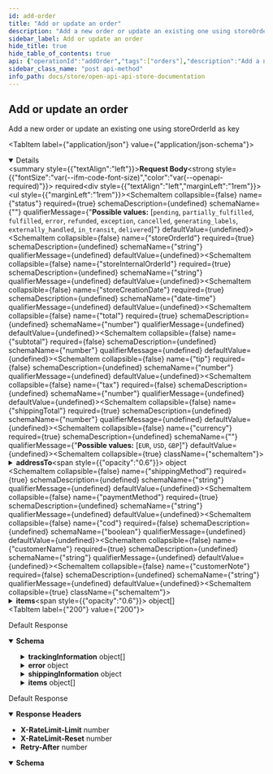 ```yaml
---
id: add-order
title: "Add or update an order"
description: "Add a new order or update an existing one using storeOrderId as key"
sidebar_label: Add or update an order
hide_title: true
hide_table_of_contents: true
api: {"operationId":"addOrder","tags":["orders"],"description":"Add a new order or update an existing one using storeOrderId as key","requestBody":{"content":{"application/json":{"schema":{"type":"object","properties":{"status":{"enum":["pending","partially_fulfilled","fulfilled","error","refunded","exception","cancelled","generating_labels","externally_handled","in_transit","delivered"]},"storeOrderId":{"type":"string"},"storeInternalOrderId":{"type":"string"},"storeCreationDate":{"format":"date-time","type":"string"},"total":{"type":"number"},"subtotal":{"type":"number"},"tip":{"type":"number"},"tax":{"type":"number"},"shippingTotal":{"type":"number"},"currency":{"enum":["EUR","USD","GBP"]},"addressTo":{"type":"object","properties":{"name":{"type":"string"},"companyName":{"type":"string"},"street":{"type":"string"},"street2":{"type":"string"},"city":{"type":"string"},"state":{"default":"","type":"string"},"countryIsoCode":{"maxLength":2,"type":"string"},"zipCode":{"type":"string"},"phoneNumber":{"type":"string"},"email":{"format":"email","type":"string"}},"required":["name","street","city","state","countryIsoCode","zipCode"]},"shippingMethod":{"type":"string"},"paymentMethod":{"type":"string"},"cod":{"type":"boolean"},"customerName":{"type":"string"},"customerNote":{"type":"string"},"items":{"type":"array","items":{"type":"object","properties":{"productId":{"type":"string"},"name":{"type":"string"},"quantity":{"type":"number"},"sku":{"type":"string"},"price":{"type":"number"},"imageUrl":{"type":"string"},"status":{"enum":["pending","partially_fulfilled","fulfilled","error","refunded","exception","cancelled","generating_labels","externally_handled","in_transit","delivered"]},"weight":{"type":"number"},"weightUnit":{"enum":["g","kg","oz","lb"]}},"required":["name","quantity","status"]}}},"required":["status","storeOrderId","storeInternalOrderId","storeCreationDate","total","shippingTotal","currency","shippingMethod","paymentMethod","customerName"]}}},"required":true},"security":[{"oaAuth":["orders:write"]}],"responses":{"200":{"description":"Default Response","content":{"application/json":{"schema":{"type":"object","properties":{"uuid":{"format":"regex","pattern":"/^o-[0-9a-f]{8}-(?:[0-9a-f]{4}-){3}[0-9a-f]{12}$/i","type":"string","example":"o-e6e026f5-140c-4d3c-8f8e-5b73675fe25c"},"updated":{"format":"date-time","type":"string"},"created":{"format":"date-time","type":"string"},"status":{"enum":["pending","partially_fulfilled","fulfilled","error","refunded","exception","cancelled","generating_labels","externally_handled","in_transit","delivered"]},"storeOrderId":{"type":"string"},"storeInternalOrderId":{"type":"string"},"storeCreationDate":{"format":"date-time","type":"string"},"total":{"type":"number"},"subtotal":{"type":"number"},"tip":{"type":"number"},"shippingTotal":{"type":"number"},"currency":{"enum":["EUR","USD","GBP"]},"shippingMethod":{"type":"string"},"paymentMethod":{"type":"string"},"name":{"type":"string"},"customerName":{"type":"string"},"itemsCount":{"type":"number"},"firstItemImageUrl":{"type":"string"},"trackingInformation":{"type":"array","items":{"type":"object","properties":{"number":{"type":"string"},"url":{"type":"string"},"status":{"enum":["P","T","D","E","F","R","U"]}},"required":["number"]}},"customerNote":{"type":"string"},"error":{"type":"object","properties":{"message":{},"code":{"type":"string"},"i18nCode":{"type":"string"},"date":{"format":"date-time","type":"string"}},"required":["message"]},"shippingInformation":{"type":"object","properties":{"parcels":{"type":"array","items":{"type":"object","properties":{"uuid":{"type":"string"},"name":{"type":"string"},"parcelId":{"type":"string"},"monetaryValue":{"type":"number"},"currency":{"enum":["EUR","USD","GBP"]},"referenceNumber":{"type":"string"},"description":{"type":"string"},"width":{"type":"number"},"height":{"type":"number"},"length":{"type":"number"},"weight":{"type":"number"},"packagingWeight":{"type":"number"},"weightUnit":{"enum":["g","kg","oz","lb"]},"lengthUnit":{"enum":["cm","in"]},"isWeightDynamic":{"type":"boolean"}},"required":["width","height","length","weight","weightUnit","lengthUnit"]}},"shipmentDetails":{"type":"object","properties":{"description":{"type":"string"},"carrierNotes":{"type":"string"},"goodsMonetaryValue":{"type":"number"},"goodsCurrency":{"enum":["EUR","USD","GBP"]},"shipmentReferences":{"type":"array","items":{"type":"string"}}}},"additionalServices":{"type":"object","properties":{"insurance":{"type":"object","properties":{"monetaryValue":{"type":"number"},"currency":{"enum":["EUR","USD","GBP"]}},"required":["monetaryValue","currency"]},"cod":{"type":"object","properties":{"monetaryValue":{"type":"number"},"currency":{"enum":["EUR","USD","GBP"]}},"required":["monetaryValue","currency"]},"saturdayDelivery":{"type":"boolean"},"signature":{"type":"boolean"},"adultSignature":{"type":"boolean"}}},"selectedCarrierId":{"type":"number"},"serviceCode":{"type":"string"},"addressTo":{"type":"object","properties":{"name":{"type":"string"},"companyName":{"type":"string"},"street":{"type":"string"},"street2":{"type":"string"},"city":{"type":"string"},"state":{"default":"","type":"string"},"countryIsoCode":{"maxLength":2,"type":"string"},"zipCode":{"type":"string"},"phoneNumber":{"type":"string"},"email":{"format":"email","type":"string"}},"required":["name","street","city","state","countryIsoCode","zipCode"]},"addressFrom":{"type":"object","properties":{"name":{"type":"string"},"companyName":{"type":"string"},"street":{"type":"string"},"street2":{"type":"string"},"city":{"type":"string"},"state":{"default":"","type":"string"},"countryIsoCode":{"maxLength":2,"type":"string"},"zipCode":{"type":"string"},"phoneNumber":{"type":"string"},"email":{"format":"email","type":"string"}},"required":["name","street","city","state","countryIsoCode","zipCode"]}}},"deliveryDayEstimate":{"format":"date-time","type":"string"},"returnCreated":{"type":"boolean"},"items":{"type":"array","items":{"type":"object","properties":{"uuid":{"format":"regex","pattern":"^i-[0-9a-f]{8}-(?:[0-9a-f]{4}-){3}[0-9a-f]{12}$","type":"string","example":"i-c1beb750-4841-41ad-a4d2-cdb5f710e7c4"},"quantity":{"type":"number"},"status":{"type":"string"},"name":{"type":"string"},"weight":{"type":"number"},"imageUrl":{"type":"string"},"weightUnit":{"type":"string"},"price":{"type":"number"},"productId":{"type":"string"},"sku":{"type":"string"},"asin":{"minLength":1,"type":"string"}},"required":["uuid","quantity","status","name"]}}},"required":["uuid","updated","created","storeCreationDate","total","currency","customerName","items"]}}}},"429":{"description":"Default Response","headers":{"X-RateLimit-Limit":{"schema":{"type":"number","example":300}},"X-RateLimit-Reset":{"schema":{"type":"number","example":60}},"Retry-After":{"schema":{"type":"number","example":60000}}},"content":{"application/json":{"schema":{"type":"object","properties":{"error":{"type":"string"}}}}}}},"method":"post","path":"/v1/orders/","servers":[{"url":"https://api.isendu.dev/"}],"securitySchemes":{"oaAuth":{"type":"oauth2","flows":{"clientCredentials":{"description":"OAuth2 client credentials flow must be a Json Post","tokenUrl":"/api-store/oauth/token","scopes":{"write:order":"Create/delete/update order","read:order":"Read order","write:shipment":"Create/delete shipment","read:shipment":"Read shipment","read:tracking":"Get tracking","read:carriers":"Get carriers","read:parcels":"Get parcels"}}}},"bearerS2SAuth":{"type":"http","scheme":"bearer","bearerFormat":"JWT"}},"jsonRequestBodyExample":{"storeOrderId":"string","storeInternalOrderId":"string","storeCreationDate":"2022-10-12","total":0,"subtotal":0,"tip":0,"tax":0,"shippingTotal":0,"addressTo":{"name":"string","companyName":"string","street":"string","street2":"string","city":"string","state":"string","countryIsoCode":"string","zipCode":"string","phoneNumber":"string","email":"user@example.com"},"shippingMethod":"string","paymentMethod":"string","cod":true,"customerName":"string","customerNote":"string","items":[{"productId":"string","name":"string","quantity":0,"sku":"string","price":0,"imageUrl":"string","weight":0}]},"info":{"title":"OpenApi api-store documentation","description":"OpenApi api-store documentation","version":"1.0.0","basePath":"/api-store"},"postman":{"name":"Add or update an order","description":{"content":"Add a new order or update an existing one using storeOrderId as key","type":"text/plain"},"url":{"path":["v1","orders",""],"host":["{{baseUrl}}"],"query":[],"variable":[]},"header":[{"key":"Content-Type","value":"application/json"},{"key":"Accept","value":"application/json"}],"method":"POST","body":{"mode":"raw","raw":"\"\"","options":{"raw":{"language":"json"}}},"auth":{"type":"oauth2","oauth2":[]}}}
sidebar_class_name: "post api-method"
info_path: docs/store/open-api-api-store-documentation
---
```



## Add or update an order



Add a new order or update an existing one using storeOrderId as key

<MimeTabs><TabItem label={"application/json"} value={"application/json-schema"}><details style={{}} data-collapsed={false} open={true}><summary style={{"textAlign":"left"}}><strong>Request Body</strong><strong style={{"fontSize":"var(--ifm-code-font-size)","color":"var(--openapi-required)"}}> required</strong></summary><div style={{"textAlign":"left","marginLeft":"1rem"}}></div><ul style={{"marginLeft":"1rem"}}><SchemaItem collapsible={false} name={"status"} required={true} schemaDescription={undefined} schemaName={""} qualifierMessage={"**Possible values:** [`pending`, `partially_fulfilled`, `fulfilled`, `error`, `refunded`, `exception`, `cancelled`, `generating_labels`, `externally_handled`, `in_transit`, `delivered`]"} defaultValue={undefined}></SchemaItem><SchemaItem collapsible={false} name={"storeOrderId"} required={true} schemaDescription={undefined} schemaName={"string"} qualifierMessage={undefined} defaultValue={undefined}></SchemaItem><SchemaItem collapsible={false} name={"storeInternalOrderId"} required={true} schemaDescription={undefined} schemaName={"string"} qualifierMessage={undefined} defaultValue={undefined}></SchemaItem><SchemaItem collapsible={false} name={"storeCreationDate"} required={true} schemaDescription={undefined} schemaName={"date-time"} qualifierMessage={undefined} defaultValue={undefined}></SchemaItem><SchemaItem collapsible={false} name={"total"} required={true} schemaDescription={undefined} schemaName={"number"} qualifierMessage={undefined} defaultValue={undefined}></SchemaItem><SchemaItem collapsible={false} name={"subtotal"} required={false} schemaDescription={undefined} schemaName={"number"} qualifierMessage={undefined} defaultValue={undefined}></SchemaItem><SchemaItem collapsible={false} name={"tip"} required={false} schemaDescription={undefined} schemaName={"number"} qualifierMessage={undefined} defaultValue={undefined}></SchemaItem><SchemaItem collapsible={false} name={"tax"} required={false} schemaDescription={undefined} schemaName={"number"} qualifierMessage={undefined} defaultValue={undefined}></SchemaItem><SchemaItem collapsible={false} name={"shippingTotal"} required={true} schemaDescription={undefined} schemaName={"number"} qualifierMessage={undefined} defaultValue={undefined}></SchemaItem><SchemaItem collapsible={false} name={"currency"} required={true} schemaDescription={undefined} schemaName={""} qualifierMessage={"**Possible values:** [`EUR`, `USD`, `GBP`]"} defaultValue={undefined}></SchemaItem><SchemaItem collapsible={true} className={"schemaItem"}><details style={{}}><summary style={{}}><strong>addressTo</strong><span style={{"opacity":"0.6"}}> object</span></summary><div style={{"marginLeft":"1rem"}}><SchemaItem collapsible={false} name={"name"} required={true} schemaDescription={undefined} schemaName={"string"} qualifierMessage={undefined} defaultValue={undefined}></SchemaItem><SchemaItem collapsible={false} name={"companyName"} required={false} schemaDescription={undefined} schemaName={"string"} qualifierMessage={undefined} defaultValue={undefined}></SchemaItem><SchemaItem collapsible={false} name={"street"} required={true} schemaDescription={undefined} schemaName={"string"} qualifierMessage={undefined} defaultValue={undefined}></SchemaItem><SchemaItem collapsible={false} name={"street2"} required={false} schemaDescription={undefined} schemaName={"string"} qualifierMessage={undefined} defaultValue={undefined}></SchemaItem><SchemaItem collapsible={false} name={"city"} required={true} schemaDescription={undefined} schemaName={"string"} qualifierMessage={undefined} defaultValue={undefined}></SchemaItem><SchemaItem collapsible={false} name={"state"} required={true} schemaDescription={undefined} schemaName={"string"} qualifierMessage={undefined} defaultValue={""}></SchemaItem><SchemaItem collapsible={false} name={"countryIsoCode"} required={true} schemaDescription={undefined} schemaName={"string"} qualifierMessage={"**Possible values:** `<= 2 characters`"} defaultValue={undefined}></SchemaItem><SchemaItem collapsible={false} name={"zipCode"} required={true} schemaDescription={undefined} schemaName={"string"} qualifierMessage={undefined} defaultValue={undefined}></SchemaItem><SchemaItem collapsible={false} name={"phoneNumber"} required={false} schemaDescription={undefined} schemaName={"string"} qualifierMessage={undefined} defaultValue={undefined}></SchemaItem><SchemaItem collapsible={false} name={"email"} required={false} schemaDescription={undefined} schemaName={"email"} qualifierMessage={undefined} defaultValue={undefined}></SchemaItem></div></details></SchemaItem><SchemaItem collapsible={false} name={"shippingMethod"} required={true} schemaDescription={undefined} schemaName={"string"} qualifierMessage={undefined} defaultValue={undefined}></SchemaItem><SchemaItem collapsible={false} name={"paymentMethod"} required={true} schemaDescription={undefined} schemaName={"string"} qualifierMessage={undefined} defaultValue={undefined}></SchemaItem><SchemaItem collapsible={false} name={"cod"} required={false} schemaDescription={undefined} schemaName={"boolean"} qualifierMessage={undefined} defaultValue={undefined}></SchemaItem><SchemaItem collapsible={false} name={"customerName"} required={true} schemaDescription={undefined} schemaName={"string"} qualifierMessage={undefined} defaultValue={undefined}></SchemaItem><SchemaItem collapsible={false} name={"customerNote"} required={false} schemaDescription={undefined} schemaName={"string"} qualifierMessage={undefined} defaultValue={undefined}></SchemaItem><SchemaItem collapsible={true} className={"schemaItem"}><details style={{}}><summary style={{}}><strong>items</strong><span style={{"opacity":"0.6"}}> object[]</span></summary><div style={{"marginLeft":"1rem"}}><SchemaItem collapsible={false} name={"productId"} required={false} schemaDescription={undefined} schemaName={"string"} qualifierMessage={undefined} defaultValue={undefined}></SchemaItem><SchemaItem collapsible={false} name={"name"} required={true} schemaDescription={undefined} schemaName={"string"} qualifierMessage={undefined} defaultValue={undefined}></SchemaItem><SchemaItem collapsible={false} name={"quantity"} required={true} schemaDescription={undefined} schemaName={"number"} qualifierMessage={undefined} defaultValue={undefined}></SchemaItem><SchemaItem collapsible={false} name={"sku"} required={false} schemaDescription={undefined} schemaName={"string"} qualifierMessage={undefined} defaultValue={undefined}></SchemaItem><SchemaItem collapsible={false} name={"price"} required={false} schemaDescription={undefined} schemaName={"number"} qualifierMessage={undefined} defaultValue={undefined}></SchemaItem><SchemaItem collapsible={false} name={"imageUrl"} required={false} schemaDescription={undefined} schemaName={"string"} qualifierMessage={undefined} defaultValue={undefined}></SchemaItem><SchemaItem collapsible={false} name={"status"} required={true} schemaDescription={undefined} schemaName={""} qualifierMessage={"**Possible values:** [`pending`, `partially_fulfilled`, `fulfilled`, `error`, `refunded`, `exception`, `cancelled`, `generating_labels`, `externally_handled`, `in_transit`, `delivered`]"} defaultValue={undefined}></SchemaItem><SchemaItem collapsible={false} name={"weight"} required={false} schemaDescription={undefined} schemaName={"number"} qualifierMessage={undefined} defaultValue={undefined}></SchemaItem><SchemaItem collapsible={false} name={"weightUnit"} required={false} schemaDescription={undefined} schemaName={""} qualifierMessage={"**Possible values:** [`g`, `kg`, `oz`, `lb`]"} defaultValue={undefined}></SchemaItem></div></details></SchemaItem></ul></details></TabItem></MimeTabs><div><ApiTabs><TabItem label={"200"} value={"200"}><div>

Default Response

</div><div><MimeTabs groupId={"mime-type"}><TabItem label={"application/json"} value={"application/json"}><SchemaTabs groupId={"schema-tabs"}><TabItem label={"Schema"} value={"Schema"}><details style={{}} data-collapsed={false} open={true}><summary style={{"textAlign":"left"}}><strong>Schema</strong></summary><div style={{"textAlign":"left","marginLeft":"1rem"}}></div><ul style={{"marginLeft":"1rem"}}><SchemaItem collapsible={false} name={"uuid"} required={false} schemaDescription={undefined} schemaName={"regex"} qualifierMessage={"**Possible values:** Value must match regular expression `/^o-[0-9a-f]{8}-(?:[0-9a-f]{4}-){3}[0-9a-f]{12}$/i`"} defaultValue={undefined}></SchemaItem><SchemaItem collapsible={false} name={"updated"} required={false} schemaDescription={undefined} schemaName={"date-time"} qualifierMessage={undefined} defaultValue={undefined}></SchemaItem><SchemaItem collapsible={false} name={"created"} required={false} schemaDescription={undefined} schemaName={"date-time"} qualifierMessage={undefined} defaultValue={undefined}></SchemaItem><SchemaItem collapsible={false} name={"status"} required={false} schemaDescription={undefined} schemaName={""} qualifierMessage={"**Possible values:** [`pending`, `partially_fulfilled`, `fulfilled`, `error`, `refunded`, `exception`, `cancelled`, `generating_labels`, `externally_handled`, `in_transit`, `delivered`]"} defaultValue={undefined}></SchemaItem><SchemaItem collapsible={false} name={"storeOrderId"} required={false} schemaDescription={undefined} schemaName={"string"} qualifierMessage={undefined} defaultValue={undefined}></SchemaItem><SchemaItem collapsible={false} name={"storeInternalOrderId"} required={false} schemaDescription={undefined} schemaName={"string"} qualifierMessage={undefined} defaultValue={undefined}></SchemaItem><SchemaItem collapsible={false} name={"storeCreationDate"} required={false} schemaDescription={undefined} schemaName={"date-time"} qualifierMessage={undefined} defaultValue={undefined}></SchemaItem><SchemaItem collapsible={false} name={"total"} required={false} schemaDescription={undefined} schemaName={"number"} qualifierMessage={undefined} defaultValue={undefined}></SchemaItem><SchemaItem collapsible={false} name={"subtotal"} required={false} schemaDescription={undefined} schemaName={"number"} qualifierMessage={undefined} defaultValue={undefined}></SchemaItem><SchemaItem collapsible={false} name={"tip"} required={false} schemaDescription={undefined} schemaName={"number"} qualifierMessage={undefined} defaultValue={undefined}></SchemaItem><SchemaItem collapsible={false} name={"shippingTotal"} required={false} schemaDescription={undefined} schemaName={"number"} qualifierMessage={undefined} defaultValue={undefined}></SchemaItem><SchemaItem collapsible={false} name={"currency"} required={false} schemaDescription={undefined} schemaName={""} qualifierMessage={"**Possible values:** [`EUR`, `USD`, `GBP`]"} defaultValue={undefined}></SchemaItem><SchemaItem collapsible={false} name={"shippingMethod"} required={false} schemaDescription={undefined} schemaName={"string"} qualifierMessage={undefined} defaultValue={undefined}></SchemaItem><SchemaItem collapsible={false} name={"paymentMethod"} required={false} schemaDescription={undefined} schemaName={"string"} qualifierMessage={undefined} defaultValue={undefined}></SchemaItem><SchemaItem collapsible={false} name={"name"} required={false} schemaDescription={undefined} schemaName={"string"} qualifierMessage={undefined} defaultValue={undefined}></SchemaItem><SchemaItem collapsible={false} name={"customerName"} required={false} schemaDescription={undefined} schemaName={"string"} qualifierMessage={undefined} defaultValue={undefined}></SchemaItem><SchemaItem collapsible={false} name={"itemsCount"} required={false} schemaDescription={undefined} schemaName={"number"} qualifierMessage={undefined} defaultValue={undefined}></SchemaItem><SchemaItem collapsible={false} name={"firstItemImageUrl"} required={false} schemaDescription={undefined} schemaName={"string"} qualifierMessage={undefined} defaultValue={undefined}></SchemaItem><SchemaItem collapsible={true} className={"schemaItem"}><details style={{}}><summary style={{}}><strong>trackingInformation</strong><span style={{"opacity":"0.6"}}> object[]</span></summary><div style={{"marginLeft":"1rem"}}><SchemaItem collapsible={false} name={"number"} required={false} schemaDescription={undefined} schemaName={"string"} qualifierMessage={undefined} defaultValue={undefined}></SchemaItem><SchemaItem collapsible={false} name={"url"} required={false} schemaDescription={undefined} schemaName={"string"} qualifierMessage={undefined} defaultValue={undefined}></SchemaItem><SchemaItem collapsible={false} name={"status"} required={false} schemaDescription={undefined} schemaName={""} qualifierMessage={"**Possible values:** [`P`, `T`, `D`, `E`, `F`, `R`, `U`]"} defaultValue={undefined}></SchemaItem></div></details></SchemaItem><SchemaItem collapsible={false} name={"customerNote"} required={false} schemaDescription={undefined} schemaName={"string"} qualifierMessage={undefined} defaultValue={undefined}></SchemaItem><SchemaItem collapsible={true} className={"schemaItem"}><details style={{}}><summary style={{}}><strong>error</strong><span style={{"opacity":"0.6"}}> object</span></summary><div style={{"marginLeft":"1rem"}}><SchemaItem collapsible={false} name={"message"} required={false} schemaDescription={undefined} schemaName={""} qualifierMessage={undefined} defaultValue={undefined}></SchemaItem><SchemaItem collapsible={false} name={"code"} required={false} schemaDescription={undefined} schemaName={"string"} qualifierMessage={undefined} defaultValue={undefined}></SchemaItem><SchemaItem collapsible={false} name={"i18nCode"} required={false} schemaDescription={undefined} schemaName={"string"} qualifierMessage={undefined} defaultValue={undefined}></SchemaItem><SchemaItem collapsible={false} name={"date"} required={false} schemaDescription={undefined} schemaName={"date-time"} qualifierMessage={undefined} defaultValue={undefined}></SchemaItem></div></details></SchemaItem><SchemaItem collapsible={true} className={"schemaItem"}><details style={{}}><summary style={{}}><strong>shippingInformation</strong><span style={{"opacity":"0.6"}}> object</span></summary><div style={{"marginLeft":"1rem"}}><SchemaItem collapsible={true} className={"schemaItem"}><details style={{}}><summary style={{}}><strong>parcels</strong><span style={{"opacity":"0.6"}}> object[]</span></summary><div style={{"marginLeft":"1rem"}}><SchemaItem collapsible={false} name={"uuid"} required={false} schemaDescription={undefined} schemaName={"string"} qualifierMessage={undefined} defaultValue={undefined}></SchemaItem><SchemaItem collapsible={false} name={"name"} required={false} schemaDescription={undefined} schemaName={"string"} qualifierMessage={undefined} defaultValue={undefined}></SchemaItem><SchemaItem collapsible={false} name={"parcelId"} required={false} schemaDescription={undefined} schemaName={"string"} qualifierMessage={undefined} defaultValue={undefined}></SchemaItem><SchemaItem collapsible={false} name={"monetaryValue"} required={false} schemaDescription={undefined} schemaName={"number"} qualifierMessage={undefined} defaultValue={undefined}></SchemaItem><SchemaItem collapsible={false} name={"currency"} required={false} schemaDescription={undefined} schemaName={""} qualifierMessage={"**Possible values:** [`EUR`, `USD`, `GBP`]"} defaultValue={undefined}></SchemaItem><SchemaItem collapsible={false} name={"referenceNumber"} required={false} schemaDescription={undefined} schemaName={"string"} qualifierMessage={undefined} defaultValue={undefined}></SchemaItem><SchemaItem collapsible={false} name={"description"} required={false} schemaDescription={undefined} schemaName={"string"} qualifierMessage={undefined} defaultValue={undefined}></SchemaItem><SchemaItem collapsible={false} name={"width"} required={false} schemaDescription={undefined} schemaName={"number"} qualifierMessage={undefined} defaultValue={undefined}></SchemaItem><SchemaItem collapsible={false} name={"height"} required={false} schemaDescription={undefined} schemaName={"number"} qualifierMessage={undefined} defaultValue={undefined}></SchemaItem><SchemaItem collapsible={false} name={"length"} required={false} schemaDescription={undefined} schemaName={"number"} qualifierMessage={undefined} defaultValue={undefined}></SchemaItem><SchemaItem collapsible={false} name={"weight"} required={false} schemaDescription={undefined} schemaName={"number"} qualifierMessage={undefined} defaultValue={undefined}></SchemaItem><SchemaItem collapsible={false} name={"packagingWeight"} required={false} schemaDescription={undefined} schemaName={"number"} qualifierMessage={undefined} defaultValue={undefined}></SchemaItem><SchemaItem collapsible={false} name={"weightUnit"} required={false} schemaDescription={undefined} schemaName={""} qualifierMessage={"**Possible values:** [`g`, `kg`, `oz`, `lb`]"} defaultValue={undefined}></SchemaItem><SchemaItem collapsible={false} name={"lengthUnit"} required={false} schemaDescription={undefined} schemaName={""} qualifierMessage={"**Possible values:** [`cm`, `in`]"} defaultValue={undefined}></SchemaItem><SchemaItem collapsible={false} name={"isWeightDynamic"} required={false} schemaDescription={undefined} schemaName={"boolean"} qualifierMessage={undefined} defaultValue={undefined}></SchemaItem></div></details></SchemaItem><SchemaItem collapsible={true} className={"schemaItem"}><details style={{}}><summary style={{}}><strong>shipmentDetails</strong><span style={{"opacity":"0.6"}}> object</span></summary><div style={{"marginLeft":"1rem"}}><SchemaItem collapsible={false} name={"description"} required={false} schemaDescription={undefined} schemaName={"string"} qualifierMessage={undefined} defaultValue={undefined}></SchemaItem><SchemaItem collapsible={false} name={"carrierNotes"} required={false} schemaDescription={undefined} schemaName={"string"} qualifierMessage={undefined} defaultValue={undefined}></SchemaItem><SchemaItem collapsible={false} name={"goodsMonetaryValue"} required={false} schemaDescription={undefined} schemaName={"number"} qualifierMessage={undefined} defaultValue={undefined}></SchemaItem><SchemaItem collapsible={false} name={"goodsCurrency"} required={false} schemaDescription={undefined} schemaName={""} qualifierMessage={"**Possible values:** [`EUR`, `USD`, `GBP`]"} defaultValue={undefined}></SchemaItem><SchemaItem collapsible={false} name={"shipmentReferences"} required={false} schemaDescription={undefined} schemaName={"string[]"} qualifierMessage={undefined} defaultValue={undefined}></SchemaItem></div></details></SchemaItem><SchemaItem collapsible={true} className={"schemaItem"}><details style={{}}><summary style={{}}><strong>additionalServices</strong><span style={{"opacity":"0.6"}}> object</span></summary><div style={{"marginLeft":"1rem"}}><SchemaItem collapsible={true} className={"schemaItem"}><details style={{}}><summary style={{}}><strong>insurance</strong><span style={{"opacity":"0.6"}}> object</span></summary><div style={{"marginLeft":"1rem"}}><SchemaItem collapsible={false} name={"monetaryValue"} required={false} schemaDescription={undefined} schemaName={"number"} qualifierMessage={undefined} defaultValue={undefined}></SchemaItem><SchemaItem collapsible={false} name={"currency"} required={false} schemaDescription={undefined} schemaName={""} qualifierMessage={"**Possible values:** [`EUR`, `USD`, `GBP`]"} defaultValue={undefined}></SchemaItem></div></details></SchemaItem><SchemaItem collapsible={true} className={"schemaItem"}><details style={{}}><summary style={{}}><strong>cod</strong><span style={{"opacity":"0.6"}}> object</span></summary><div style={{"marginLeft":"1rem"}}><SchemaItem collapsible={false} name={"monetaryValue"} required={false} schemaDescription={undefined} schemaName={"number"} qualifierMessage={undefined} defaultValue={undefined}></SchemaItem><SchemaItem collapsible={false} name={"currency"} required={false} schemaDescription={undefined} schemaName={""} qualifierMessage={"**Possible values:** [`EUR`, `USD`, `GBP`]"} defaultValue={undefined}></SchemaItem></div></details></SchemaItem><SchemaItem collapsible={false} name={"saturdayDelivery"} required={false} schemaDescription={undefined} schemaName={"boolean"} qualifierMessage={undefined} defaultValue={undefined}></SchemaItem><SchemaItem collapsible={false} name={"signature"} required={false} schemaDescription={undefined} schemaName={"boolean"} qualifierMessage={undefined} defaultValue={undefined}></SchemaItem><SchemaItem collapsible={false} name={"adultSignature"} required={false} schemaDescription={undefined} schemaName={"boolean"} qualifierMessage={undefined} defaultValue={undefined}></SchemaItem></div></details></SchemaItem><SchemaItem collapsible={false} name={"selectedCarrierId"} required={false} schemaDescription={undefined} schemaName={"number"} qualifierMessage={undefined} defaultValue={undefined}></SchemaItem><SchemaItem collapsible={false} name={"serviceCode"} required={false} schemaDescription={undefined} schemaName={"string"} qualifierMessage={undefined} defaultValue={undefined}></SchemaItem><SchemaItem collapsible={true} className={"schemaItem"}><details style={{}}><summary style={{}}><strong>addressTo</strong><span style={{"opacity":"0.6"}}> object</span></summary><div style={{"marginLeft":"1rem"}}><SchemaItem collapsible={false} name={"name"} required={false} schemaDescription={undefined} schemaName={"string"} qualifierMessage={undefined} defaultValue={undefined}></SchemaItem><SchemaItem collapsible={false} name={"companyName"} required={false} schemaDescription={undefined} schemaName={"string"} qualifierMessage={undefined} defaultValue={undefined}></SchemaItem><SchemaItem collapsible={false} name={"street"} required={false} schemaDescription={undefined} schemaName={"string"} qualifierMessage={undefined} defaultValue={undefined}></SchemaItem><SchemaItem collapsible={false} name={"street2"} required={false} schemaDescription={undefined} schemaName={"string"} qualifierMessage={undefined} defaultValue={undefined}></SchemaItem><SchemaItem collapsible={false} name={"city"} required={false} schemaDescription={undefined} schemaName={"string"} qualifierMessage={undefined} defaultValue={undefined}></SchemaItem><SchemaItem collapsible={false} name={"state"} required={false} schemaDescription={undefined} schemaName={"string"} qualifierMessage={undefined} defaultValue={""}></SchemaItem><SchemaItem collapsible={false} name={"countryIsoCode"} required={false} schemaDescription={undefined} schemaName={"string"} qualifierMessage={"**Possible values:** `<= 2 characters`"} defaultValue={undefined}></SchemaItem><SchemaItem collapsible={false} name={"zipCode"} required={false} schemaDescription={undefined} schemaName={"string"} qualifierMessage={undefined} defaultValue={undefined}></SchemaItem><SchemaItem collapsible={false} name={"phoneNumber"} required={false} schemaDescription={undefined} schemaName={"string"} qualifierMessage={undefined} defaultValue={undefined}></SchemaItem><SchemaItem collapsible={false} name={"email"} required={false} schemaDescription={undefined} schemaName={"email"} qualifierMessage={undefined} defaultValue={undefined}></SchemaItem></div></details></SchemaItem><SchemaItem collapsible={true} className={"schemaItem"}><details style={{}}><summary style={{}}><strong>addressFrom</strong><span style={{"opacity":"0.6"}}> object</span></summary><div style={{"marginLeft":"1rem"}}><SchemaItem collapsible={false} name={"name"} required={false} schemaDescription={undefined} schemaName={"string"} qualifierMessage={undefined} defaultValue={undefined}></SchemaItem><SchemaItem collapsible={false} name={"companyName"} required={false} schemaDescription={undefined} schemaName={"string"} qualifierMessage={undefined} defaultValue={undefined}></SchemaItem><SchemaItem collapsible={false} name={"street"} required={false} schemaDescription={undefined} schemaName={"string"} qualifierMessage={undefined} defaultValue={undefined}></SchemaItem><SchemaItem collapsible={false} name={"street2"} required={false} schemaDescription={undefined} schemaName={"string"} qualifierMessage={undefined} defaultValue={undefined}></SchemaItem><SchemaItem collapsible={false} name={"city"} required={false} schemaDescription={undefined} schemaName={"string"} qualifierMessage={undefined} defaultValue={undefined}></SchemaItem><SchemaItem collapsible={false} name={"state"} required={false} schemaDescription={undefined} schemaName={"string"} qualifierMessage={undefined} defaultValue={""}></SchemaItem><SchemaItem collapsible={false} name={"countryIsoCode"} required={false} schemaDescription={undefined} schemaName={"string"} qualifierMessage={"**Possible values:** `<= 2 characters`"} defaultValue={undefined}></SchemaItem><SchemaItem collapsible={false} name={"zipCode"} required={false} schemaDescription={undefined} schemaName={"string"} qualifierMessage={undefined} defaultValue={undefined}></SchemaItem><SchemaItem collapsible={false} name={"phoneNumber"} required={false} schemaDescription={undefined} schemaName={"string"} qualifierMessage={undefined} defaultValue={undefined}></SchemaItem><SchemaItem collapsible={false} name={"email"} required={false} schemaDescription={undefined} schemaName={"email"} qualifierMessage={undefined} defaultValue={undefined}></SchemaItem></div></details></SchemaItem></div></details></SchemaItem><SchemaItem collapsible={false} name={"deliveryDayEstimate"} required={false} schemaDescription={undefined} schemaName={"date-time"} qualifierMessage={undefined} defaultValue={undefined}></SchemaItem><SchemaItem collapsible={false} name={"returnCreated"} required={false} schemaDescription={undefined} schemaName={"boolean"} qualifierMessage={undefined} defaultValue={undefined}></SchemaItem><SchemaItem collapsible={true} className={"schemaItem"}><details style={{}}><summary style={{}}><strong>items</strong><span style={{"opacity":"0.6"}}> object[]</span></summary><div style={{"marginLeft":"1rem"}}><SchemaItem collapsible={false} name={"uuid"} required={false} schemaDescription={undefined} schemaName={"regex"} qualifierMessage={"**Possible values:** Value must match regular expression `^i-[0-9a-f]{8}-(?:[0-9a-f]{4}-){3}[0-9a-f]{12}$`"} defaultValue={undefined}></SchemaItem><SchemaItem collapsible={false} name={"quantity"} required={false} schemaDescription={undefined} schemaName={"number"} qualifierMessage={undefined} defaultValue={undefined}></SchemaItem><SchemaItem collapsible={false} name={"status"} required={false} schemaDescription={undefined} schemaName={"string"} qualifierMessage={undefined} defaultValue={undefined}></SchemaItem><SchemaItem collapsible={false} name={"name"} required={false} schemaDescription={undefined} schemaName={"string"} qualifierMessage={undefined} defaultValue={undefined}></SchemaItem><SchemaItem collapsible={false} name={"weight"} required={false} schemaDescription={undefined} schemaName={"number"} qualifierMessage={undefined} defaultValue={undefined}></SchemaItem><SchemaItem collapsible={false} name={"imageUrl"} required={false} schemaDescription={undefined} schemaName={"string"} qualifierMessage={undefined} defaultValue={undefined}></SchemaItem><SchemaItem collapsible={false} name={"weightUnit"} required={false} schemaDescription={undefined} schemaName={"string"} qualifierMessage={undefined} defaultValue={undefined}></SchemaItem><SchemaItem collapsible={false} name={"price"} required={false} schemaDescription={undefined} schemaName={"number"} qualifierMessage={undefined} defaultValue={undefined}></SchemaItem><SchemaItem collapsible={false} name={"productId"} required={false} schemaDescription={undefined} schemaName={"string"} qualifierMessage={undefined} defaultValue={undefined}></SchemaItem><SchemaItem collapsible={false} name={"sku"} required={false} schemaDescription={undefined} schemaName={"string"} qualifierMessage={undefined} defaultValue={undefined}></SchemaItem><SchemaItem collapsible={false} name={"asin"} required={false} schemaDescription={undefined} schemaName={"string"} qualifierMessage={"**Possible values:** `non-empty`"} defaultValue={undefined}></SchemaItem></div></details></SchemaItem></ul></details></TabItem><TabItem label={"Example (from schema)"} value={"Example (from schema)"}><ResponseSamples responseExample={"{\n  \"uuid\": \"string\",\n  \"updated\": \"2022-10-12\",\n  \"created\": \"2022-10-12\",\n  \"storeOrderId\": \"string\",\n  \"storeInternalOrderId\": \"string\",\n  \"storeCreationDate\": \"2022-10-12\",\n  \"total\": 0,\n  \"subtotal\": 0,\n  \"tip\": 0,\n  \"shippingTotal\": 0,\n  \"shippingMethod\": \"string\",\n  \"paymentMethod\": \"string\",\n  \"name\": \"string\",\n  \"customerName\": \"string\",\n  \"itemsCount\": 0,\n  \"firstItemImageUrl\": \"string\",\n  \"trackingInformation\": [\n    {\n      \"number\": \"string\",\n      \"url\": \"string\"\n    }\n  ],\n  \"customerNote\": \"string\",\n  \"error\": {\n    \"message\": {},\n    \"code\": \"string\",\n    \"i18nCode\": \"string\",\n    \"date\": \"2022-10-12\"\n  },\n  \"shippingInformation\": {\n    \"parcels\": [\n      {\n        \"uuid\": \"string\",\n        \"name\": \"string\",\n        \"parcelId\": \"string\",\n        \"monetaryValue\": 0,\n        \"referenceNumber\": \"string\",\n        \"description\": \"string\",\n        \"width\": 0,\n        \"height\": 0,\n        \"length\": 0,\n        \"weight\": 0,\n        \"packagingWeight\": 0,\n        \"isWeightDynamic\": true\n      }\n    ],\n    \"shipmentDetails\": {\n      \"description\": \"string\",\n      \"carrierNotes\": \"string\",\n      \"goodsMonetaryValue\": 0,\n      \"shipmentReferences\": [\n        \"string\"\n      ]\n    },\n    \"additionalServices\": {\n      \"insurance\": {\n        \"monetaryValue\": 0\n      },\n      \"cod\": {\n        \"monetaryValue\": 0\n      },\n      \"saturdayDelivery\": true,\n      \"signature\": true,\n      \"adultSignature\": true\n    },\n    \"selectedCarrierId\": 0,\n    \"serviceCode\": \"string\",\n    \"addressTo\": {\n      \"name\": \"string\",\n      \"companyName\": \"string\",\n      \"street\": \"string\",\n      \"street2\": \"string\",\n      \"city\": \"string\",\n      \"state\": \"string\",\n      \"countryIsoCode\": \"string\",\n      \"zipCode\": \"string\",\n      \"phoneNumber\": \"string\",\n      \"email\": \"user@example.com\"\n    },\n    \"addressFrom\": {\n      \"name\": \"string\",\n      \"companyName\": \"string\",\n      \"street\": \"string\",\n      \"street2\": \"string\",\n      \"city\": \"string\",\n      \"state\": \"string\",\n      \"countryIsoCode\": \"string\",\n      \"zipCode\": \"string\",\n      \"phoneNumber\": \"string\",\n      \"email\": \"user@example.com\"\n    }\n  },\n  \"deliveryDayEstimate\": \"2022-10-12\",\n  \"returnCreated\": true,\n  \"items\": [\n    {\n      \"uuid\": \"string\",\n      \"quantity\": 0,\n      \"status\": \"string\",\n      \"name\": \"string\",\n      \"weight\": 0,\n      \"imageUrl\": \"string\",\n      \"weightUnit\": \"string\",\n      \"price\": 0,\n      \"productId\": \"string\",\n      \"sku\": \"string\",\n      \"asin\": \"string\"\n    }\n  ]\n}"} language={"json"}></ResponseSamples></TabItem></SchemaTabs></TabItem></MimeTabs></div></TabItem><TabItem label={"429"} value={"429"}><div>

Default Response

</div><details style={{"textAlign":"left","marginBottom":"1rem"}} data-collaposed={true} open={false}><summary style={{}}><strong>Response Headers</strong></summary><ul style={{"marginLeft":"1rem"}}><li className={"schemaItem"}><summary style={{}}><strong>X-RateLimit-Limit</strong><span style={{"opacity":"0.6"}}> number</span></summary><div></div></li><li className={"schemaItem"}><summary style={{}}><strong>X-RateLimit-Reset</strong><span style={{"opacity":"0.6"}}> number</span></summary><div></div></li><li className={"schemaItem"}><summary style={{}}><strong>Retry-After</strong><span style={{"opacity":"0.6"}}> number</span></summary><div></div></li></ul></details><div><MimeTabs groupId={"mime-type"}><TabItem label={"application/json"} value={"application/json"}><SchemaTabs groupId={"schema-tabs"}><TabItem label={"Schema"} value={"Schema"}><details style={{}} data-collapsed={false} open={true}><summary style={{"textAlign":"left"}}><strong>Schema</strong></summary><div style={{"textAlign":"left","marginLeft":"1rem"}}></div><ul style={{"marginLeft":"1rem"}}><SchemaItem collapsible={false} name={"error"} required={false} schemaDescription={undefined} schemaName={"string"} qualifierMessage={undefined} defaultValue={undefined}></SchemaItem></ul></details></TabItem><TabItem label={"Example (from schema)"} value={"Example (from schema)"}><ResponseSamples responseExample={"{\n  \"error\": \"string\"\n}"} language={"json"}></ResponseSamples></TabItem></SchemaTabs></TabItem></MimeTabs></div></TabItem></ApiTabs></div>
      